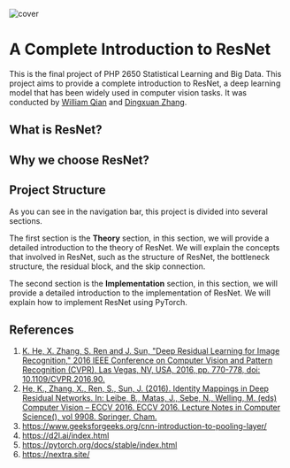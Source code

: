 
![cover](/cover.png)

# A Complete Introduction to ResNet

This is the final project of PHP 2650 Statistical Learning and Big Data. This project aims to provide a complete introduction to ResNet,
a deep learning model that has been widely used in computer vision tasks. It was conducted by [William Qian](https://github.com/dukechain2333) and [Dingxuan Zhang](https://github.com/dz6190918).

## What is ResNet?

## Why we choose ResNet?

## Project Structure

As you can see in the navigation bar, this project is divided into several sections.

The first section is the **Theory** section, in this section, we will provide a detailed introduction to the theory of ResNet. We will explain the concepts that involved in ResNet, such as the structure of ResNet, the bottleneck structure, the residual block, and the skip connection.

The second section is the **Implementation** section, in this section, we will provide a detailed introduction to the implementation of ResNet. We will explain how to implement ResNet using PyTorch.

## References

1. [K. He, X. Zhang, S. Ren and J. Sun, "Deep Residual Learning for Image Recognition," 2016 IEEE Conference on Computer Vision and Pattern Recognition (CVPR), Las Vegas, NV, USA, 2016, pp. 770-778, doi: 10.1109/CVPR.2016.90.](https://ieeexplore.ieee.org/document/7780459)
2. [He, K., Zhang, X., Ren, S., Sun, J. (2016). Identity Mappings in Deep Residual Networks. In: Leibe, B., Matas, J., Sebe, N., Welling, M. (eds) Computer Vision – ECCV 2016. ECCV 2016. Lecture Notes in Computer Science(), vol 9908. Springer, Cham. ](https://doi.org/10.1007/978-3-319-46493-0_38)
3. https://www.geeksforgeeks.org/cnn-introduction-to-pooling-layer/
4. https://d2l.ai/index.html
5. https://pytorch.org/docs/stable/index.html
6. https://nextra.site/